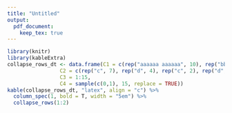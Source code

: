 ```yaml
---
title: "Untitled"
output: 
  pdf_document:
    keep_tex: true
---
```


```r
library(knitr)
library(kableExtra)
collapse_rows_dt <- data.frame(C1 = c(rep("aaaaaa aaaaaa", 10), rep("bbbbb bbbbbb", 5)),
                 C2 = c(rep("c", 7), rep("d", 4), rep("c", 2), rep("d", 2)),
                 C3 = 1:15,
                 C4 = sample(c(0,1), 15, replace = TRUE))
kable(collapse_rows_dt, "latex", align = "c") %>%
  column_spec(1, bold = T, width = "5em") %>%
  collapse_rows(1:2)
```
